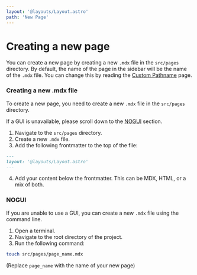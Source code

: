 ```yaml
---
layout: '@layouts/Layout.astro'
path: 'New Page'
---
```


# Creating a new page

You can create a new page by creating a new `.mdx` file in the `src/pages` directory. 
By default, the name of the page in the sidebar will be the name of the `.mdx` file.
You can change this by reading the [Custom Pathname](/info) page.

### Creating a new .mdx file

To create a new page, you need to create a new `.mdx` file in the `src/pages` directory.

If a GUI is unavailable, please scroll down to the [NOGUI](#nogui) section.

1. Navigate to the `src/pages` directory.
2. Create a new `.mdx` file.
3. Add the following frontmatter to the top of the file:
```md
---
layout: '@layouts/Layout.astro'
---
```
4. Add your content below the frontmatter. This can be MDX, HTML, or a mix of both.

### NOGUI

If you are unable to use a GUI, you can create a new `.mdx` file using the command line.

1. Open a terminal.
2. Navigate to the root directory of the project.
3. Run the following command:
```sh
touch src/pages/page_name.mdx
```
(Replace `page_name` with the name of your new page)
